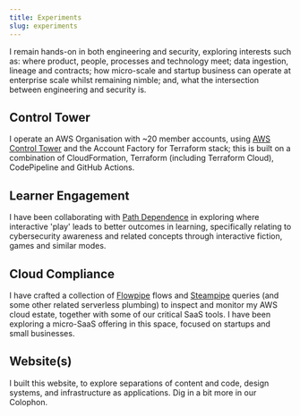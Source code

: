 ```yaml
---
title: Experiments
slug: experiments
---
```


I remain hands-on in both engineering and security, exploring interests such as: where product, people, processes and technology meet; data ingestion, lineage and contracts; how micro-scale and startup business can operate at enterprise scale whilst remaining nimble; and, what the intersection between engineering and security is.

## Control Tower

I operate an AWS Organisation with ~20 member accounts, using [AWS Control Tower](https://aws.amazon.com/controltower/) and the Account Factory for Terraform stack; this is built on a combination of CloudFormation, Terraform (including Terraform Cloud), CodePipeline and GitHub Actions.

## Learner Engagement

I have been collaborating with <span className="h-card">[Path Dependence](https://www.pathdependence.co.uk/)</span> in exploring where interactive 'play' leads to better outcomes in learning, specifically relating to cybersecurity awareness and related concepts through interactive fiction, games and similar modes.

## Cloud Compliance

I have crafted a collection of [Flowpipe](https://flowpipe.io/) flows and [Steampipe](https://steampipe.io/) queries (and some other related serverless plumbing) to inspect and monitor my AWS cloud estate, together with some of our critical SaaS tools. I have been exploring a micro-SaaS offering in this space, focused on startups and small businesses.

## Website(s)

I built this website, to explore separations of content and code, design systems, and infrastructure as applications. Dig in a bit more in our <Link to="/colophon">Colophon</Link>.